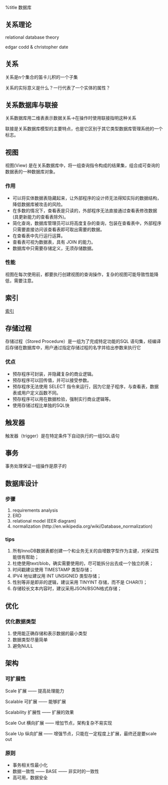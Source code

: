 %title 数据库

== 关系理论 ==
relational database theory

edgar codd & christopher date

== 关系 ==
关系是n个集合的笛卡儿积的一个子集

关系的实际意义是什么？一行代表了一个实体的属性？

== 关系数据库与联接 ==
关系数据库用二维表表示数据关系->在操作时使用联接指明这种关系

联接是关系数据库模型的主要特点，也是它区别于其它类型数据库管理系统的一个标志。

== 视图 ==
视图(View) 是在关系数据库中，将一组查询指令构成的结果集，组合成可查询的数据表的一种数据库对象。

=== 作用 ===
* 可以将实体数据表隐藏起来，让外部程序的设计师无法得知实际的数据结构，降低数据库被攻击的风险。
* 在多数的情况下，查看表是只读的，外部程序无法直接通过查看表修改数据(具更新能力的查看表除外)。
* 简化查询，数据库管理员可以将高度复杂的查询，包装在查看表中，外部程序只需要直接访问该查看表即可取出需要的数据。
* 在查看表中先行运行运算。
* 查看表可视为数据表，具有 JOIN 的能力。
* 数据库中只需要存储定义，无须存储数据。

=== 性能 ===
视图在每次使用前，都要执行创建视图的查询操作，复杂的视图可能导致性能降低，需要注意。

== 索引 ==
[[dbindex|索引]]

== 存储过程 ==
存储过程（Stored Procedure）是一组为了完成特定功能的SQL 语句集，经编译后存储在数据库中，用户通过指定存储过程的名字并给出参数来执行它

=== 优点 ===
* 预存程序可封装，并隐藏复杂的商业逻辑。
* 预存程序可以回传值，并可以接受参数。
* 预存程序无法使用 SELECT 指令来运行，因为它是子程序，与查看表，数据表或用户定义函数不同。
* 预存程序可以用在数据检验，强制实行商业逻辑等。
* 使用存储过程比单独的SQL快

== 触发器 ==
触发器（trigger）是在特定条件下自动执行的一组SQL语句

== 事务 ==
事务处理保证一组操作是原子的

== 数据库设计 ==
=== 步骤 ===
# requirements analysis
# ERD
# relational model (EER diagram)
# normalization (http://en.wikipedia.org/wiki/Database_normalization)
=== tips ===
# 所有InnoDB数据表都创建一个和业务无关的自增数字型作为主键，对保证性能很有帮助；
# 杜绝使用text/blob，确实需要使用的，尽可能拆分出去成一个独立的表；
# 时间戳建议使用 TIMESTAMP 类型存储；
# IPV4 地址建议用 INT UNSIGNED 类型存储；
# 性别等非是即非的逻辑，建议采用 TINYINT 存储，而不是 CHAR(1)；
# 存储较长文本内容时，建议采用JSON/BSON格式存储；

== 优化 ==
=== 优化数据类型 ===
# 使用能正确存储和表示数据的最小类型
# 数据类型尽量简单
# 避免NULL

== 架构 ==
=== 可扩展性 ===
Scale 扩展 —— 提高处理能力

Scalable 可扩展 —— 能够扩展

Scalability 扩展性 —— 扩展的效果

Scale Out 横向扩展 —— 增加节点，架构复杂不易实现

Scale Up 纵向扩展 —— 增强节点，只能在一定程度上扩展，最终还是要scale out

=== 原则 ===
* 事务相关性最小化
* 数据一致性 —— BASE —— 非实时的一致性
* 高可用，数据安全
